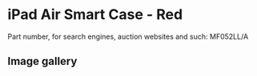 
# iPad Air Smart Case - Red

Part number, for search engines, auction websites and such: MF052LL/A

## Image gallery

<div style={{ width: "768px" }}>
  <GalleryComponent
    images={[
      {
        original: "/everysource/MF052.webp",
        thumbnail: "/everypreview/MF052.webp",
      },
      {
        original: "/everysource/MF052_AV1_SILVER.webp",
        thumbnail: "/everypreview/MF052_AV1_SILVER.webp",
      },
      {
        original: "/everysource/MF052_AV1_SPACE_GRAY.webp",
        thumbnail: "/everypreview/MF052_AV1_SPACE_GRAY.webp",
      },
      {
        original: "/everysource/MF052_AV3.webp",
        thumbnail: "/everypreview/MF052_AV3.webp",
      },
      {
        original: "/everysource/MF052_AV4.webp",
        thumbnail: "/everypreview/MF052_AV4.webp",
      },
      {
        original: "/everysource/MF052_AV5.webp",
        thumbnail: "/everypreview/MF052_AV5.webp",
      },
      {
        original: "/everysource/MF052_AV6.webp",
        thumbnail: "/everypreview/MF052_AV6.webp",
      }
    ]}
  />
</div>